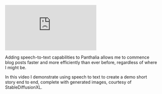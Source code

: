 <iframe 
  className="youtube-video"
  src="https://www.youtube.com/embed/Y36rUWeVnMM" 
  title="Panthalia Update: Speak your thoughts into blog posts" 
  frameBorder="0" 
  allow="fullscreen">
</iframe>

Adding speech-to-text capabilities to Panthalia allows me to commence blog posts faster and more efficiently 
than ever before, regardless of where I might be. 

In this video I demonstrate using speech to text to create a demo short story end to end, complete with generated images, 
courtesy of StableDiffusionXL.
